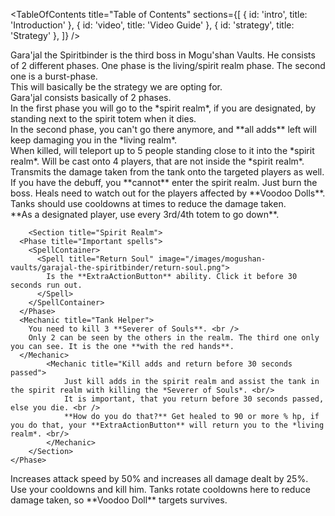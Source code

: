 <Title>Gara'jal the Spiritbinder</Title>

<TableOfContents title="Table of Contents" sections={[
  { id: 'intro', title: 'Introduction' },
  { id: 'video', title: 'Video Guide' },
  { id: 'strategy', title: 'Strategy' },
]} />

<Section id="intro" title="Introduction">
  Gara'jal the Spiritbinder is the third boss in Mogu'shan Vaults. He consists of 2 different phases. One phase is the living/spirit realm phase. The second one is a burst-phase.
</Section>

<Section id="video" title="Video Guide">
  This will basically be the strategy we are opting for.
  <VideoEmbed url="https://www.youtube.com/embed/jV5tNFOgA3U?si=yM4g6QBUB3o4FbVR" />
</Section>

<Section id="strategy" title="Strategy">
    Gara'jal consists basically of 2 phases. <br/>
    In the first phase you will go to the *spirit realm*, if you are designated, by standing next to the spirit totem when it dies. <br/>
    In the second phase, you can't go there anymore, and **all adds** left will keep damaging you in the *living realm*.
  <Phase title="Phase 1">
		<Section title="Living Realm">
			<Phase title="Important spells">
				<SpellContainer>
					<Spell title="Spirit Totem" image="/images/mogushan-vaults/garajal-the-spiritbinder/spirit-totem.png">
						When killed, will teleport up to 5 people standing close to it into the *spirit realm*.
					</Spell>
					<Spell title="Voodoo Dolls" image="/images/mogushan-vaults/garajal-the-spiritbinder/voodoo-doll.png">
						Will be cast onto 4 players, that are not inside the *spirit realm*. Transmits the damage taken from the tank onto the targeted players as well. If you have the debuff, you **cannot** enter the spirit realm.
					</Spell>
				</SpellContainer>
			</Phase>
      <Mechanic title="Attack the boss - Heal the tank and Voodo Doll targets">
        Just burn the boss. Heals need to watch out for the players affected by **Voodoo Dolls**. Tanks should use cooldowns at times to reduce the damage taken. <br/>
        **As a designated player, use every 3rd/4th totem to go down**.
      </Mechanic>
   	</Section>

		<Section title="Spirit Realm"> 
      <Phase title="Important spells">
        <SpellContainer>
          <Spell title="Return Soul" image="/images/mogushan-vaults/garajal-the-spiritbinder/return-soul.png">
            Is the **ExtraActionButton** ability. Click it before 30 seconds run out.
          </Spell>
        </SpellContainer>
      </Phase>
      <Mechanic title="Tank Helper">
        You need to kill 3 **Severer of Souls**. <br />
        Only 2 can be seen by the others in the realm. The third one only you can see. It is the one **with the red hands**.
      </Mechanic>
			<Mechanic title="Kill adds and return before 30 seconds passed">
				Just kill adds in the spirit realm and assist the tank in the spirit realm with killing the *Severer of Souls*. <br/>
				It is important, that you return before 30 seconds passed, else you die. <br />
				**How do you do that?** Get healed to 90 or more % hp, if you do that, your **ExtraActionButton** will return you to the *living realm*. <br/>
			</Mechanic>
		</Section>
	</Phase>

  <Phase title="Phase 2 - 20% Burn phase">
    <Section>
      <Phase title="Important spells">
        <SpellContainer>
          <Spell title="Frenzy" image="/images/mogushan-vaults/garajal-the-spiritbinder/frenzy.png">
            Increases attack speed by 50% and increases all damage dealt by 25%.
          </Spell>
        </SpellContainer>
      </Phase>
      <Mechanic title="Burn him">
        Use your cooldowns and kill him. Tanks rotate cooldowns here to reduce damage taken, so **Voodoo Doll** targets survives.
      </Mechanic>
    </Section>
  </Phase>
</Section>